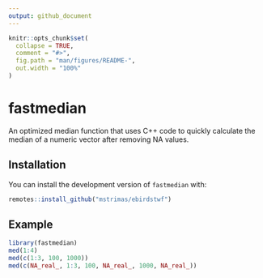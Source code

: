 ```yaml
---
output: github_document
---
```


<!-- README.md is generated from README.Rmd. Please edit that file -->

```r
knitr::opts_chunk$set(
  collapse = TRUE,
  comment = "#>",
  fig.path = "man/figures/README-",
  out.width = "100%"
)
```


# fastmedian

An optimized median function that uses C++ code to quickly calculate the median of a numeric vector after removing NA values.

## Installation

You can install the development version of `fastmedian` with:

```r
remotes::install_github("mstrimas/ebirdstwf")
```

## Example

```r
library(fastmedian)
med(1:4)
med(c(1:3, 100, 1000))
med(c(NA_real_, 1:3, 100, NA_real_, 1000, NA_real_))
```
